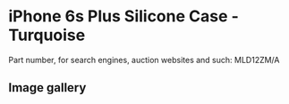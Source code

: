 # iPhone 6s Plus Silicone Case - Turquoise

Part number, for search engines, auction websites and such: MLD12ZM/A

## Image gallery

<div style={{ width: "768px" }}>
  <GalleryComponent
    images={[
      {
        original: "/everysource/MLD12",
        thumbnail: "/everypreview/MLD12",
      },
      {
        original: "/everysource/MLD12_AV1_GOLD",
        thumbnail: "/everypreview/MLD12_AV1_GOLD",
      },
      {
        original: "/everysource/MLD12_AV1_SILVER",
        thumbnail: "/everypreview/MLD12_AV1_SILVER",
      },
      {
        original: "/everysource/MLD12_AV1_SPACE_GRAY",
        thumbnail: "/everypreview/MLD12_AV1_SPACE_GRAY",
      },
      {
        original: "/everysource/MLD12_AV2",
        thumbnail: "/everypreview/MLD12_AV2",
      },
      {
        original: "/everysource/MLD12_AV3",
        thumbnail: "/everypreview/MLD12_AV3",
      }
    ]}
  />
</div>